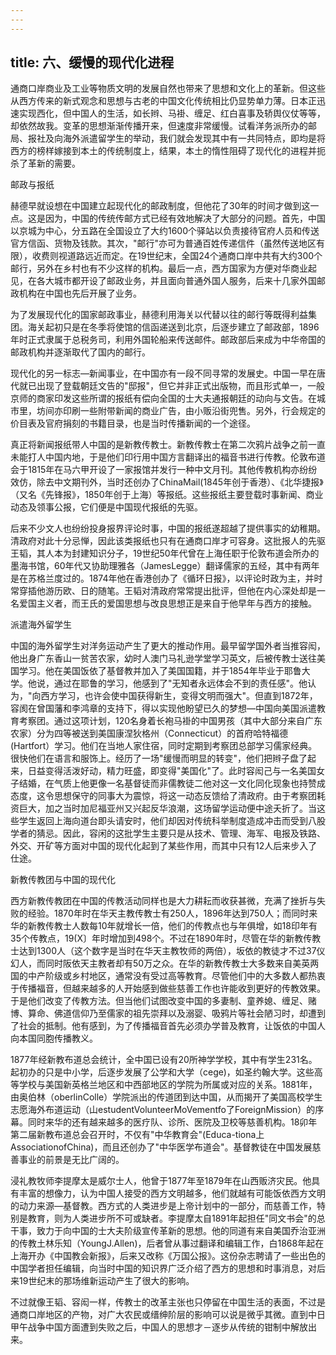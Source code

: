 ```yaml
---
---
---
```

title: 六、缓慢的现代化进程
---



通商口岸商业及工业等物质文明的发展自然也带来了思想和文化上的革新。但这些从西方传来的新式观念和思想与古老的中国文化传统相比仍显势单力薄。日本正迅速实现西化，但中国人的生活，如长辫、马褂、缠足、红白喜事及轿舆仪仗等等，却依然故我。变革的思想渐渐传播开来，但速度非常缓慢。试看洋务派所办的邮局、报社及向海外派遣留学生的举动，我们就会发现其中有一共同特点，即均是将西方的榜样嫁接到本土的传统制度上，结果，本土的惰性阻碍了现代化的进程并扼杀了革新的需要。

邮政与报纸

赫德早就设想在中国建立起现代化的邮政制度，但他花了30年的时间才做到这一点。这是因为，中国的传统传邮方式已经有效地解决了大部分的问题。首先，中国以京城为中心，分五路在全国设立了大约1600个驿站以负责接待官府人员和传送官方信函、货物及钱款。其次，"邮行"亦可为普通百姓传递信件（虽然传送地区有限），收费则视道路远近而定。在19世纪末，全国24个通商口岸中共有大约300个邮行，另外在乡村也有不少这样的机构。最后一点，西方国家为方便对华商业起见，在各大城市都开设了邮政业务，并且面向普通外国人服务，后来十几家外国邮政机构在中国也先后开展了业务。

为了发展现代化的国家邮政事业，赫德利用海关以代替以往的邮行等既得利益集团。海关起初只是在冬季将使馆的信函递送到北京，后逐步建立了邮政部，1896年时正式隶属于总税务司，利用外国轮船来传送邮件。邮政部后来成为中华帝国的邮政机构并逐渐取代了国内的邮行。

现代化的另一标志―新闻事业，在中国亦有一段不同寻常的发展史。中国一早在唐代就已出现了登载朝廷文告的"邸报"，但它并非正式出版物，而且形式单一，一般京师的商家印发这些所谓的报纸有偿向全国的士大夫通报朝廷的动向与文告。在城市里，坊间亦印刷一些附带新闻的商业广告，由小贩沿街兜售。另外，行会规定的价目表及官府捐刻的书籍目录，也是当时传播新闻的一个途径。

真正将新闻报纸带人中国的是新教传教士。新教传教士在第二次鸦片战争之前一直未能打人中国内地，于是他们印行用中国方言翻译出的福音书进行传教。伦敦布道会于1815年在马六甲开设了一家报馆并发行一种中文月刊。其他传教机构亦纷纷效仿，除去中文期刊外，当时还创办了ChinaMail(1845年创于香港）、《北华捷报》（又名《先锋报》，1850年创于上海）等报纸。这些报纸主要登载时事新闻、商业动态及领事公报，它们便是中国现代报纸的先驱。

后来不少文人也纷纷投身报界评论时事，中国的报纸遂超越了提供事实的幼稚期。清政府对此十分忌惮，因此该类报纸也只有在通商口岸才可容身。这批报人的先驱王韬，其人本为封建知识分子，19世纪50年代曾在上海任职于伦敦布道会所办的墨海书馆，60年代又协助理雅各（JamesLegge）翻译儒家的五经，其中有两年是在苏格兰度过的。1874年他在香港创办了《循环日报》，以评论时政为主，并时常穿插他游历欧、日的随笔。王韬对清政府常常提出批评，但他在内心深处却是一名爱国主义者，而王氏的爱国思想与改良思想正是来自于他早年与西方的接触。

派遣海外留学生

中国的海外留学生对洋务运动产生了更大的推动作用。最早留学国外者当推容闳，他出身广东香山一贫苦农家，幼时人澳门马礼逊学堂学习英文，后被传教士送往美国学习。他在美国饭依了基督教并加入了美国国籍，并于1854年毕业于耶鲁大学。他说，通过在耶鲁的学习，他感到了"无知者永远体会不到的责任感"。他认为，"向西方学习，也许会使中国获得新生，变得文明而强大"。但直到1872年，容阂在曾国藩和李鸿章的支持下，得以实现他盼望已久的梦想―中国向美国派遣教育考察团。通过这项计划，120名身着长袍马褂的中国男孩（其中大部分来自广东农家）分为四等被送到美国康涅狄格州（Connecticut）的首府哈特福德(Hartfort）学习。他们在当地人家住宿，同时定期到考察团总部学习儒家经典。很快他们在语言和服饰上。经历了一场"缓慢而明显的转变"，他们把辫子盘了起来，日益变得活泼好动，精力旺盛，即变得"美国化"了。此时容闳己与一名美国女子结婚，在气质上他更像一名基督徒而非儒教徒二他对这一文化同化现象也持赞成态度，这令思想保守的同事大为震惊，将这一动态反馈给了清政府。由于考察团耗资巨大，加之当时加尼福亚州又兴起反华浪潮，这场留学运动便中途夭折了。当这些学生返回上海向道台即头请安时，他们却因对传统科举制度造成冲击而受到八股学者的猜忌。因此，容闲的这批学生主要只是从技术、管理、海军、电报及铁路、外交、开矿等方面对中国的现代化起到了某些作用，而其中只有12人后来步入了仕途。

新教传教团与中国的现代化

西方新教传教团在中国的传教活动同样也是大力耕耘而收获甚微，充满了挫折与失败的经验。1870年时在华天主教传教士有250人，1896年达到750人；而同时来华的新教传教士人数每10年就增长一倍，他们的传教点也与年俱增，如18印年有35个传教点，19(X〕年时增加到498个。不过在1890年时，尽管在华的新教传教士达到1300人（这个数字是当时在华天主教牧师的两倍），坂依的教徒才不过37仪幻人，而同时阪依天主教者却有50万之众。在华的新教传教士大多数来自美英两国的中产阶级或乡村地区，通常没有受过高等教育。尽管他们中的大多数人都热衷于传播福音，但越来越多的人开始感到做些慈善工作也许能收到更好的传教效果。于是他们改变了传教方法。但当他们试图改变中国的多妻制、童养媳、缠足、赌博、算命、佛道信仰乃至儒家的祖先崇拜以及溺婴、吸鸦片等社会陋习时，却遭到了社会的抵制。他有感到，为了传播福音首先必须办学普及教育，让饭依的中国人向本国同胞传播教义。

1877年经新教布道总会统计，全中国已设有20所神学学校，其中有学生231名。起初办的只是中小学，后逐步发展了公学和大学（cege)，如圣约翰大学。这些高等学校与美国新英格兰地区和中西部地区的学院为所属或对应的关系。1881年，由奥伯林（oberlinColle）学院派出的传道团到达中国，从而揭开了美国高校学生志愿海外布道运动（山estudentVolunteerMoVementfo了ForeignMission）的序幕。同时来华的还有越来越多的医疗队、诊所、医院及卫校等慈善机构。18卯年第二届新教布道总会召开时，不仅有"中华教育会"(Educa-tiona上AssociationofChina)，而且还创办了"中华医学布道会"。基督教徒在中国发展慈善事业的前景是无比广阔的。

浸礼教牧师李提摩太是威尔士人，他曾于1877年至1879年在山西贩济灾民。他具有丰富的想像力，认为中国人接受的西方文明越多，他们就越有可能饭依西方文明的动力来源―基督教。西方式的人类进步是上帝计划中的一部分，而慈善工作，特别是教育，则为人类进步所不可或缺者。李提摩太自1891年起担任"同文书会"的总干事，致力于向中国的士大夫阶级宣传革新的思想。他的同道有来自美国乔治亚洲的传教土林乐知（YoungJ.Allen)，后者曾从事过翻译和编辑工作，白1868年起在上海开办《中国教会新报》，后来又改称《万国公报》。这份杂志聘请了一些出色的中国学者担任编辑，向当时中国的知识界广泛介绍了西方的思想和时事消息，对后来19世纪末的那场维新运动产生了很大的影响。

不过就像王韬、容闳一样，传教士的改革主张也只停留在中国生活的表面，不过是通商口岸地区的产物，对广大农民或缙绅阶层的影响可以说是微乎其微。直到中日甲午战争中国方面遭到失败之后，中国人的思想才－逐步从传统的钳制中解放出来。